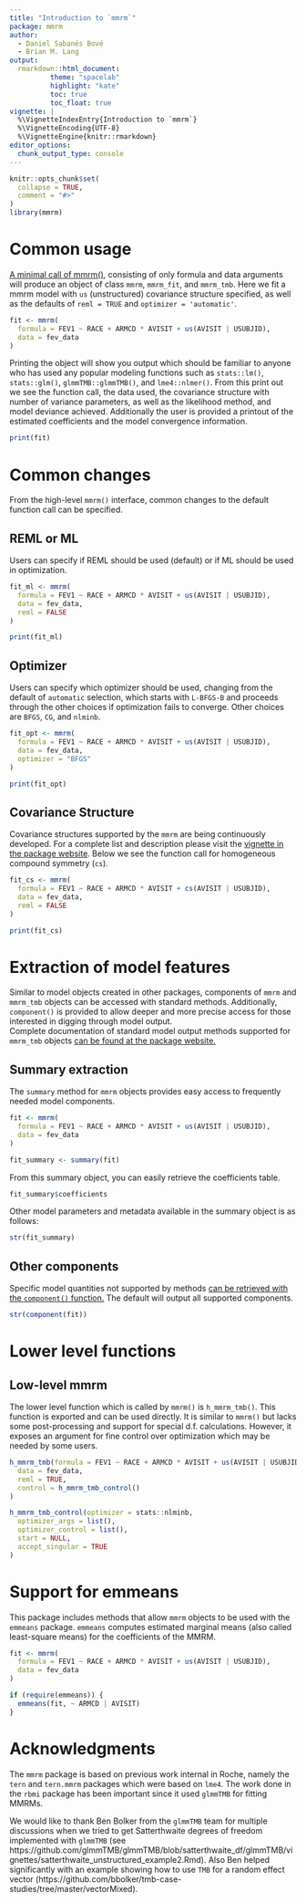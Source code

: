 ```yaml
---
title: "Introduction to `mmrm`"
package: mmrm
author:
  - Daniel Sabanés Bové 
  - Brian M. Lang
output:
  rmarkdown::html_document:
          theme: "spacelab"
          highlight: "kate"
          toc: true
          toc_float: true
vignette: |
  %\VignetteIndexEntry{Introduction to `mmrm`}
  %\VignetteEncoding{UTF-8}
  %\VignetteEngine{knitr::rmarkdown}
editor_options:
  chunk_output_type: console
---
```


```r
knitr::opts_chunk$set(
  collapse = TRUE,
  comment = "#>"
)
library(mmrm)
```

# Common usage

[A minimal call of mmrm()](https://openpharma.github.io/mmrm/main/reference/mmrm.html),
consisting of only formula and data arguments will produce an object of class 
`mmrm`, `mmrm_fit`, and `mmrm_tmb`. Here we fit a mmrm
model with `us` (unstructured) covariance structure specified, as well as the defaults
of `reml = TRUE` and `optimizer = 'automatic'`.

```r
fit <- mmrm(
  formula = FEV1 ~ RACE + ARMCD * AVISIT + us(AVISIT | USUBJID),
  data = fev_data
)
```

Printing the object will show you output which should be familiar to anyone who 
has used any popular modeling functions such as `stats::lm()`, `stats::glm()`,
`glmmTMB::glmmTMB()`, and `lme4::nlmer()`. From this print out we see the function call,
the data used, the covariance structure with number of variance parameters, as well 
as the likelihood method, and model deviance achieved. Additionally the user is 
provided a printout of the estimated coefficients and the model convergence information.

```r
print(fit)
```

# Common changes

From the high-level `mmrm()` interface, common changes to the default function 
call can be specified.

## REML or ML

Users can specify if REML should be used (default) or if ML should be used in 
optimization.

```r
fit_ml <- mmrm(
  formula = FEV1 ~ RACE + ARMCD * AVISIT + us(AVISIT | USUBJID),
  data = fev_data,
  reml = FALSE
)

print(fit_ml)
```

## Optimizer

Users can specify which optimizer should be used, changing from the default of 
`automatic` selection, which starts with `L-BFGS-B` and proceeds through the 
other choices if optimization fails to converge. Other choices are `BFGS`, `CG`, and
`nlminb`. 

```r
fit_opt <- mmrm(
  formula = FEV1 ~ RACE + ARMCD * AVISIT + us(AVISIT | USUBJID),
  data = fev_data,
  optimizer = "BFGS"
)

print(fit_opt)
```

## Covariance Structure

Covariance structures supported by the `mmrm` are being continuously developed. 
For a complete list and description please visit the [vignette in the package website](https://openpharma.github.io/mmrm/main/articles/covariance.html). Below
we see the function call for homogeneous compound symmetry (`cs`). 

```r
fit_cs <- mmrm(
  formula = FEV1 ~ RACE + ARMCD * AVISIT + cs(AVISIT | USUBJID),
  data = fev_data,
  reml = FALSE
)

print(fit_cs)
```

# Extraction of model features

Similar to model objects created in other packages, components of `mmrm` and
`mmrm_tmb` objects can be accessed with standard methods.  Additionally, 
`component()` is provided to allow deeper and more precise access for those 
interested in digging through model output.   
Complete documentation of standard model output methods supported for `mmrm_tmb`
objects [can be found at the package website.](https://openpharma.github.io/mmrm/main/reference/mmrm_tmb_methods.html)

## Summary extraction

The `summary` method for `mmrm` objects provides easy access to frequently needed
model components. 

```r
fit <- mmrm(
  formula = FEV1 ~ RACE + ARMCD * AVISIT + us(AVISIT | USUBJID),
  data = fev_data
)

fit_summary <- summary(fit)
```

From this summary object, you can easily retrieve the coefficients table.

```r
fit_summary$coefficients
```

Other model parameters and metadata available in the summary object is as follows:

```r
str(fit_summary)
```

## Other components  

Specific model quantities not supported by methods [can be retrieved with the 
`component()` function.](https://openpharma.github.io/mmrm/main/reference/component.html)
The default will output all supported components. 

```r
str(component(fit))
```

# Lower level functions

## Low-level mmrm

The lower level function which is called by `mmrm()` is `h_mmrm_tmb()`. This 
function is exported and can be used directly. It is similar to `mmrm()` but lacks
some post-processing and support for special d.f. calculations. However, it exposes
an argument for fine control over optimization which may be needed by some
users.

```r
h_mmrm_tmb(formula = FEV1 ~ RACE + ARMCD * AVISIT + us(AVISIT | USUBJID),
  data = fev_data,
  reml = TRUE,
  control = h_mmrm_tmb_control()
)
```

```r
h_mmrm_tmb_control(optimizer = stats::nlminb,
  optimizer_args = list(),
  optimizer_control = list(),
  start = NULL,
  accept_singular = TRUE
)
```

# Support for emmeans

This package includes methods that allow `mmrm` objects to be used with the 
`emmeans` package. `emmeans` computes estimated marginal means (also called 
least-square means) for the coefficients of the MMRM.

```r
fit <- mmrm(
  formula = FEV1 ~ RACE + ARMCD * AVISIT + us(AVISIT | USUBJID),
  data = fev_data
)

if (require(emmeans)) {
  emmeans(fit, ~ ARMCD | AVISIT)
}
```


# Acknowledgments

The `mmrm` package is based on previous work internal in Roche, namely
the `tern` and `tern.mmrm` packages which were based on `lme4`.
The work done in the `rbmi` package has been important since it used
`glmmTMB` for fitting MMRMs.

We would like to thank Ben Bolker from the `glmmTMB` team for multiple
discussions when we tried to get Satterthwaite degrees of freedom implemented
with `glmmTMB` (see https://github.com/glmmTMB/glmmTMB/blob/satterthwaite_df/glmmTMB/vignettes/satterthwaite_unstructured_example2.Rmd).
Also Ben helped significantly with an example showing how to
use `TMB` for a random effect vector (https://github.com/bbolker/tmb-case-studies/tree/master/vectorMixed).
